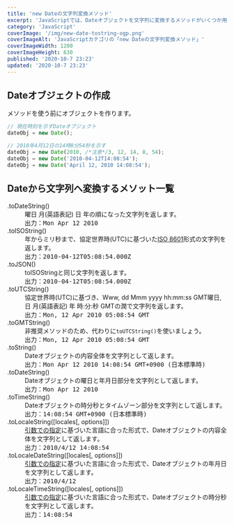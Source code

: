 ```yaml
---
title: 'new Dateの文字列変換メソッド'
excerpt: 'JavaScriptでは、Dateオブジェクトを文字列に変換するメソッドがいくつか用意されています。toString、toUTCString、toISOString、toTimeString、これらのややこしすぎるメソッドを解説します。'
category: 'JavaScript'
coverImage: '/img/new-date-tostring-ogp.png'
coverImageAlt: 'JavaScriptカテゴリの「new Dateの文字列変換メソッド」'
coverImageWidth: 1200
coverImageHeight: 630
published: '2020-10-7 23:23'
updated: '2020-10-7 23:23'
---
```


## Dateオブジェクトの作成

メソッドを使う前にオブジェクトを作ります。

```js
// 現在時刻を示すDateオブジェクト
dateObj = new Date();

// 2010年4月12日の14時8分54秒を示す
dateObj = new Date(2010, /*注意*/3, 12, 14, 8, 54);
dateObj = new Date('2010-04-12T14:08:54');
dateObj = new Date('April 12, 2010 14:08:54');
```

## Dateから文字列へ変換するメソット一覧

<dl>
    <div>
        <dt>.toDateString()</dt>
        <dd>曜日 月(英語表記) 日 年の順になった文字列を返します。</dd>
        <dd>出力：<samp>Mon Apr 12 2010</samp></dd>
    </div>
    <div>
        <dt>.toISOString()</dt>
        <dd>年からミリ秒まで、協定世界時(UTC)に基づいた<a href="https://www.iso.org/iso-8601-date-and-time-format.html" target="_blank" rel="nofollow noopener">ISO 8601</a>形式の文字列を返します。</dd>
        <dd>出力：<samp>2010-04-12T05:08:54.000Z</samp></dd>
    </div>
    <div>
        <dt>.toJSON()</dt>
        <dd>toISOStringと同じ文字列を返します。</dd>
        <dd>出力：<samp>2010-04-12T05:08:54.000Z</samp></dd>
    </div>
    <div>
        <dt>.toUTCString()</dt>
        <dd>協定世界時(UTC)に基づき、Www, dd Mmm yyyy hh:mm:ss GMT曜日, 日 月(英語表記) 年 時:分:秒 GMTの潤で文字列を返します。</dd>
        <dd>出力：<samp>Mon, 12 Apr 2010 05:08:54 GMT</samp></dd>
    </div>
    <div>
        <dt>.toGMTString()</dt>
        <dd>非推奨メソッドのため、代わりに<code>toUTCString()</code>を使いましょう。</dd>
        <dd>出力：<samp>Mon, 12 Apr 2010 05:08:54 GMT</samp></dd>
    </div>
    <div>
        <dt>.toString()</dt>
        <dd>Dateオブジェクトの内容全体を文字列として返します。</dd>
        <dd>出力：<samp>Mon Apr 12 2010 14:08:54 GMT+0900 (日本標準時)</samp></dd>
    </div>
    <div>
        <dt>.toDateString()</dt>
        <dd>Dateオブジェクトの曜日と年月日部分を文字列として返します。</dd>
        <dd>出力：<samp>Mon Apr 12 2010</samp></dd>
    </div>
    <div>
        <dt>.toTimeString()</dt>
        <dd>Dateオブジェクトの時分秒とタイムゾーン部分を文字列として返します。</dd>
        <dd>出力：<samp>14:08:54 GMT+0900 (日本標準時)</samp></dd>
    </div>
    <div>
        <dt>.toLocaleString([locales[, options]])</dt>
        <dd><a href="https://developer.mozilla.org/ja/docs/Web/JavaScript/Reference/Global_Objects/Intl/DateTimeFormat/DateTimeFormat" target="_blank" rel="nofollow noopener">引数での指定</a>に基づいた言語に合った形式で、Dateオブジェクトの内容全体を文字列として返します。</dd>
        <dd>出力：<samp>2010/4/12 14:08:54</samp></dd>
    </div>
    <div>
        <dt>.toLocaleDateString([locales[, options]])</dt>
        <dd><a href="https://developer.mozilla.org/ja/docs/Web/JavaScript/Reference/Global_Objects/Intl/DateTimeFormat/DateTimeFormat" target="_blank" rel="nofollow noopener">引数での指定</a>に基づいた言語に合った形式で、Dateオブジェクトの年月日を文字列として返します。</dd>
        <dd>出力：<samp>2010/4/12</samp></dd>
    </div>
    <div>
        <dt>.toLocaleTimeString([locales[, options]])</dt>
        <dd><a href="https://developer.mozilla.org/ja/docs/Web/JavaScript/Reference/Global_Objects/Intl/DateTimeFormat/DateTimeFormat" target="_blank" rel="nofollow noopener">引数での指定</a>に基づいた言語に合った形式で、Dateオブジェクトの時分秒を文字列として返します。</dd>
        <dd>出力：<samp>14:08:54</samp></dd>
    </div>
</dl>